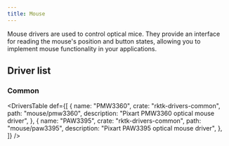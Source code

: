 ```yaml
---
title: Mouse
---
```


Mouse drivers are used to control optical mice. They provide an interface for reading the mouse's position and button states, allowing you to implement mouse functionality in your applications.

## Driver list

### Common

<DriversTable
  def={[
    {
      name: "PMW3360",
      crate: "rktk-drivers-common",
      path: "mouse/pmw3360",
      description: "Pixart PMW3360 optical mouse driver",
    },
    {
      name: "PAW3395",
      crate: "rktk-drivers-common",
      path: "mouse/paw3395",
      description: "Pixart PAW3395 optical mouse driver",
    },
  ]}
/>
